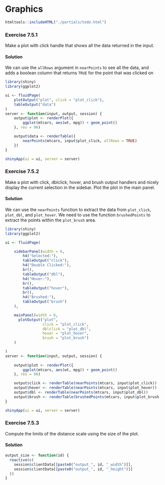 # Graphics

```r
htmltools::includeHTML("./partials/todo.html")
```

### Exercise 7.5.1 {-}

Make a plot with click handle that shows all the data returned in the input.

:::solution
#### Solution {-}

We can use the `allRows` argument in `nearPoints` to see all the data, and adds a boolean column that returns `TRUE` for the point that was clicked on

```r
library(shiny)
library(ggplot2)

ui <- fluidPage(
    plotOutput("plot", click = "plot_click"),
    tableOutput("data")
)
server <- function(input, output, session) {
    output$plot <- renderPlot({
        ggplot(mtcars, aes(wt, mpg)) + geom_point()
    }, res = 96)

    output$data <- renderTable({
        nearPoints(mtcars, input$plot_click, allRows = TRUE)
    })
}

shinyApp(ui = ui, server = server)
```
:::

<!---------------------------------------------------------------------------->
<!---------------------------------------------------------------------------->
<!---------------------------------------------------------------------------->

### Exercise 7.5.2 {-}

Make a plot with click, dblclick, hover, and brush output handlers and nicely display the current selection in the sidebar. Plot the plot in the main panel.

:::solution
#### Solution {-}

We can use the `nearPoints` function to extract the data from `plot_click`, `plot_dbl`, and `plot_hover`. We need to use the function `brushedPoints` to extract the points within the `plot_brush` area.

```r
library(shiny)
library(ggplot2)

ui <- fluidPage(

    sidebarPanel(width = 6,
        h4("Selected:"),
        tableOutput("click"),
        h4("Double Clicked:"),
        br(),
        tableOutput("dbl"),
        h4("Hover:"),
        br(),
        tableOutput("hover"),
        br(),
        h4("Brushed:"),
        tableOutput("brush")
    ),

    mainPanel(width = 6,
      plotOutput("plot", 
                 click = "plot_click", 
                 dblclick = "plot_dbl",
                 hover = "plot_hover", 
                 brush = "plot_brush")
    )

)
server <- function(input, output, session) {
    
    output$plot <- renderPlot({
        ggplot(mtcars, aes(wt, mpg)) + geom_point()
    }, res = 96)

    output$click <- renderTable(nearPoints(mtcars, input$plot_click))
    output$hover <- renderTable(nearPoints(mtcars, input$plot_hover))
    output$dbl <- renderTable(nearPoints(mtcars, input$plot_dbl))
    output$brush <- renderTable(brushedPoints(mtcars, input$plot_brush))
}

shinyApp(ui = ui, server = server)
```
:::

<!---------------------------------------------------------------------------->
<!---------------------------------------------------------------------------->
<!---------------------------------------------------------------------------->

### Exercise 7.5.3 {-}

Compute the limits of the distance scale using the size of the plot.

:::solution
#### Solution {-}

```r
output_size <- function(id) {
  reactive(c(
    session$clientData[[paste0("output_", id, "_width")]],
    session$clientData[[paste0("output_", id, "_height")]]
  ))
}
```
:::
